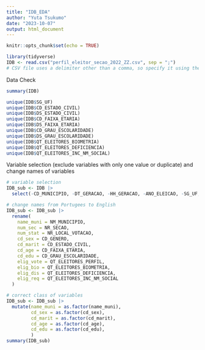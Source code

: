 ```yaml
---
title: "IDB_EDA"
author: "Yuta Tsukumo"
date: "2023-10-07"
output: html_document
---
```


```r
knitr::opts_chunk$set(echo = TRUE)
```

```r
library(tidyverse)
IDB <- read.csv("perfil_eleitor_secao_2022_ZZ.csv", sep = ";")
# CSV file uses a delimiter other than a comma, so specify it using the sep parameter. 
```

Data Check
```r
summary(IDB)

unique(IDB$SG_UF)
unique(IDB$CD_ESTADO_CIVIL)
unique(IDB$DS_ESTADO_CIVIL)
unique(IDB$CD_FAIXA_ETARIA)
unique(IDB$DS_FAIXA_ETARIA)
unique(IDB$CD_GRAU_ESCOLARIDADE)
unique(IDB$DS_GRAU_ESCOLARIDADE)
unique(IDB$QT_ELEITORES_BIOMETRIA)
unique(IDB$QT_ELEITORES_DEFICIENCIA)
unique(IDB$QT_ELEITORES_INC_NM_SOCIAL)
```


Variable selection (exclude variables with only one value or duplicate) and change names of variables
```r
# variable selection
IDB_sub <- IDB |>
  select(-CD_MUNICIPIO, -DT_GERACAO, -HH_GERACAO, -ANO_ELEICAO, -SG_UF, -CD_MUN_SIT_BIOMETRICA, -DS_MUN_SIT_BIOMETRICA, -NR_ZONA, -DS_GENERO, -DS_ESTADO_CIVIL, -DS_FAIXA_ETARIA, -DS_GRAU_ESCOLARIDADE)

# change names from Portugees to English
IDB_sub <- IDB_sub |>
  rename(
    name_muni = NM_MUNICIPIO,
    num_sec = NR_SECAO,
    num_stat = NR_LOCAL_VOTACAO,
    cd_sex = CD_GENERO,
    cd_marit = CD_ESTADO_CIVIL,
    cd_age = CD_FAIXA_ETARIA,
    cd_edu = CD_GRAU_ESCOLARIDADE,
    elig_vote = QT_ELEITORES_PERFIL,
    elig_bio = QT_ELEITORES_BIOMETRIA,
    elig_dis = QT_ELEITORES_DEFICIENCIA,
    elig_req = QT_ELEITORES_INC_NM_SOCIAL
  )

# correct class of variables
IDB_sub <- IDB_sub |>
  mutate(name_muni = as.factor(name_muni),
         cd_sex = as.factor(cd_sex),
         cd_marit = as.factor(cd_marit),
         cd_age = as.factor(cd_age),
         cd_edu = as.factor(cd_edu),
         )
summary(IDB_sub)
```

